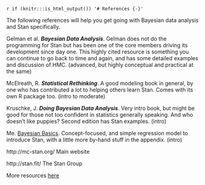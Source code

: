 `r if (knitr:::is_html_output()) '# References {-}'`



The following references will help you get going with Bayesian data analysis and Stan specifically.

Gelman et al. ***Bayesian Data Analysis***.  Gelman does not do the programming for Stan but has been one of the core members driving its development since day one.  This highly cited resource is something you can continue to go back to time and again, and has some detailed examples and discussion of HMC. (advanced, but highly conceptual and practical at the same)

McElreath, R. ***Statistical Rethinking***.  A good modeling book in general, by one who has contributed a lot to helping others learn Stan.  Comes with its own R package too. (intro to moderate)

Kruschke, J. ***Doing Bayesian Data Analysis***. Very intro book, but might be good for those not too confident in statistics generally speaking. And who doesn't like puppies? Second edition has Stan examples. (intro)

Me. [Bayesian Basics](http://m-clark.github.io/docs/IntroBayes.html). Concept-focused, and simple regression model to introduce Stan, with a little more by-hand stuff in the appendix. (intro)


http://mc-stan.org/ Main website

http://stan.fit/ The Stan Group

More resources [here](http://mc-stan.org/documentation/)
